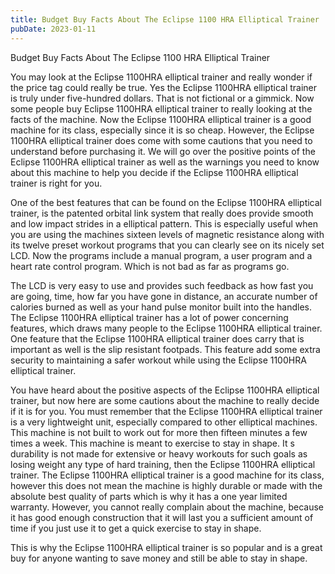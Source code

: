 ```yaml
---
title: Budget Buy Facts About The Eclipse 1100 HRA Elliptical Trainer
pubDate: 2023-01-11
---
```


Budget Buy Facts About The Eclipse 1100 HRA Elliptical Trainer

You may look at the Eclipse 1100HRA elliptical trainer and really wonder if the price tag could really be true. Yes the Eclipse 1100HRA elliptical trainer is truly under five-hundred dollars. That is not fictional or a gimmick. Now some people buy Eclipse 1100HRA elliptical trainer to really looking at the facts of the machine. Now the Eclipse 1100HRA elliptical trainer is a good machine for its class, especially since it is so cheap. However, the Eclipse 1100HRA elliptical trainer does come with some cautions that you need to understand before purchasing it. We will go over the positive points of the Eclipse 1100HRA elliptical trainer as well as the warnings you need to know about this machine to help you decide if the Eclipse 1100HRA elliptical trainer is right for you. 
	
One of the best features that can be found on the Eclipse 1100HRA elliptical trainer, is the patented orbital link system that really does provide smooth and low impact strides in a elliptical pattern. This is especially useful when you are using the machines sixteen levels of magnetic resistance along with its twelve preset workout programs that you can clearly see on its nicely set LCD. Now the programs include a manual program, a user program and a heart rate control program. Which is not bad as far as programs go.

The LCD is very easy to use and provides such feedback as how fast you are going, time, how far you have gone in distance, an accurate number of calories burned as well as your hand pulse monitor built into the handles. The Eclipse 1100HRA elliptical trainer has a lot of power concerning features, which draws many people to the Eclipse 1100HRA elliptical trainer. One feature that the Eclipse 1100HRA elliptical trainer does carry that is important as well is the slip resistant footpads. This feature add some extra security to maintaining a safer workout while using the Eclipse 1100HRA elliptical trainer. 
	
You have heard about the positive aspects of the Eclipse 1100HRA elliptical trainer, but now here are some cautions about the machine to really decide if it is for you. You must remember that the Eclipse 1100HRA elliptical trainer is a very lightweight unit, especially compared to other elliptical machines. This machine is not built to work out for more then fifteen minutes a few times a week. This machine is meant to exercise to stay in shape. It s durability is not made for extensive or heavy workouts for such goals as losing weight any type of hard training, then the Eclipse 1100HRA elliptical trainer. The Eclipse 1100HRA elliptical trainer is a good machine for its class, however this does not mean the machine is highly durable or made with the absolute best quality of parts which is why it has a one year limited warranty. However, you cannot really complain about the machine, because it has good enough construction that it will last you a sufficient amount of time if you just use it to get a quick exercise to stay in shape.

This is why the Eclipse 1100HRA elliptical trainer is so popular and is a great buy for anyone wanting to save money and still be able to stay in shape.